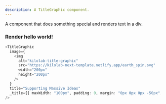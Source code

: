 ```yaml
---
description: A TitleGraphic component.
---
```


A component that does something special and renders text in a div.


### Render hello world!

```ts live
<TitleGraphic
  image={
    <img
      alt="kilolab-title-graphic"
      src="https://kilolab-next-template.netlify.app/earth_spin.svg"
      width="200px"
      height="200px"
    />
  }
  title="Supporting Massive Ideas"
  _title={{ maxWidth: "100px", padding: 0, margin: "0px 0px 0px -50px", fontSize: "25px", color: "rgba(100, 50, 200, 0.8)"}}
/>
```
